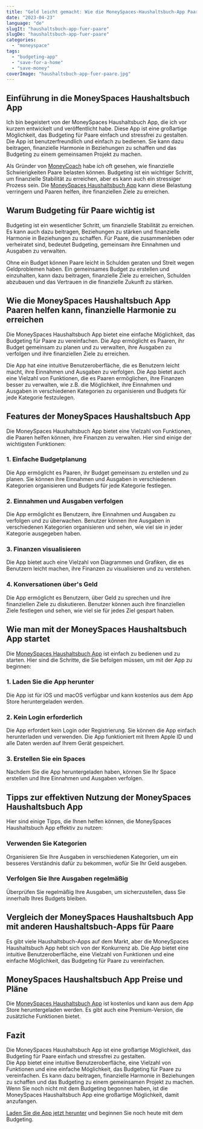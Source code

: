 ```yaml
---
title: "Geld leicht gemacht: Wie die MoneySpaces-Haushaltsbuch-App Paaren helfen kann, finanzielle Harmonie zu erreichen"
date: "2023-04-23"
language: "de"
slugIt: "haushaltsbuch-app-fuer-paare"
slugDe: "haushaltsbuch-app-fuer-paare"
categories: 
  - "moneyspace"
tags: 
  - "budgeting-app"
  - "save-for-a-home"
  - "save-money"
coverImage: "haushaltsbuch-app-fuer-paare.jpg"
---
```


## Einführung in die MoneySpaces Haushaltsbuch App

Ich bin begeistert von der MoneySpaces Haushaltsbuch App, die ich vor kurzem entwickelt und veröffentlicht habe. Diese App ist eine großartige Möglichkeit, das Budgeting für Paare einfach und stressfrei zu gestalten. Die App ist benutzerfreundlich und einfach zu bedienen. Sie kann dazu beitragen, finanzielle Harmonie in Beziehungen zu schaffen und das Budgeting zu einem gemeinsamen Projekt zu machen. 

Als Gründer von [MoneyCoach](/) habe ich oft gesehen, wie finanzielle Schwierigkeiten Paare belasten können. Budgeting ist ein wichtiger Schritt, um finanzielle Stabilität zu erreichen, aber es kann auch ein stressiger Prozess sein. Die [MoneySpaces Haushaltsbuch App](/moneyspaces) kann diese Belastung verringern und Paaren helfen, ihre finanziellen Ziele zu erreichen. 

## Warum Budgeting für Paare wichtig ist

Budgeting ist ein wesentlicher Schritt, um finanzielle Stabilität zu erreichen. Es kann auch dazu beitragen, Beziehungen zu stärken und finanzielle Harmonie in Beziehungen zu schaffen. Für Paare, die zusammenleben oder verheiratet sind, bedeutet Budgeting, gemeinsam ihre Einnahmen und Ausgaben zu verwalten. 

Ohne ein Budget können Paare leicht in Schulden geraten und Streit wegen Geldproblemen haben. Ein gemeinsames Budget zu erstellen und einzuhalten, kann dazu beitragen, finanzielle Ziele zu erreichen, Schulden abzubauen und das Vertrauen in die finanzielle Zukunft zu stärken.

## Wie die MoneySpaces Haushaltsbuch App Paaren helfen kann, finanzielle Harmonie zu erreichen

Die MoneySpaces Haushaltsbuch App bietet eine einfache Möglichkeit, das Budgeting für Paare zu vereinfachen. Die App ermöglicht es Paaren, ihr Budget gemeinsam zu planen und zu verwalten, ihre Ausgaben zu verfolgen und ihre finanziellen Ziele zu erreichen. 

Die App hat eine intuitive Benutzeroberfläche, die es Benutzern leicht macht, ihre Einnahmen und Ausgaben zu verfolgen. Die App bietet auch eine Vielzahl von Funktionen, die es Paaren ermöglichen, ihre Finanzen besser zu verwalten, wie z.B. die Möglichkeit, ihre Einnahmen und Ausgaben in verschiedenen Kategorien zu organisieren und Budgets für jede Kategorie festzulegen.

## Features der MoneySpaces Haushaltsbuch App

Die MoneySpaces Haushaltsbuch App bietet eine Vielzahl von Funktionen, die Paaren helfen können, ihre Finanzen zu verwalten. Hier sind einige der wichtigsten Funktionen:


### 1. Einfache Budgetplanung
Die App ermöglicht es Paaren, ihr Budget gemeinsam zu erstellen und zu planen. Sie können ihre Einnahmen und Ausgaben in verschiedenen Kategorien organisieren und Budgets für jede Kategorie festlegen.

### 2. Einnahmen und Ausgaben verfolgen
Die App ermöglicht es Benutzern, ihre Einnahmen und Ausgaben zu verfolgen und zu überwachen. Benutzer können ihre Ausgaben in verschiedenen Kategorien organisieren und sehen, wie viel sie in jeder Kategorie ausgegeben haben.

### 3. Finanzen visualisieren
Die App bietet auch eine Vielzahl von Diagrammen und Grafiken, die es Benutzern leicht machen, ihre Finanzen zu visualisieren und zu verstehen.

### 4. Konversationen über's Geld
Die App ermöglicht es Benutzern, über Geld zu sprechen und ihre finanziellen Ziele zu diskutieren. Benutzer können auch ihre finanziellen Ziele festlegen und sehen, wie viel sie für jedes Ziel gespart haben.


## Wie man mit der MoneySpaces Haushaltsbuch App startet
Die [MoneySpaces Haushaltsbuch App](/moneyspaces) ist einfach zu bedienen und zu starten. Hier sind die Schritte, die Sie befolgen müssen, um mit der App zu beginnen:


### 1. Laden Sie die App herunter
Die App ist für iOS und macOS verfügbar und kann kostenlos aus dem App Store heruntergeladen werden.

### 2. Kein Login erforderlich
Die App erfordert kein Login oder Registrierung. Sie können die App einfach herunterladen und verwenden. Die App funktioniert mit Ihrem Apple ID und alle Daten werden auf Ihrem Gerät gespeichert.

### 3. Erstellen Sie ein Spaces
Nachdem Sie die App heruntergeladen haben, können Sie Ihr Space erstellen und Ihre Einnahmen und Ausgaben verfolgen.


## Tipps zur effektiven Nutzung der MoneySpaces Haushaltsbuch App

Hier sind einige Tipps, die Ihnen helfen können, die MoneySpaces Haushaltsbuch App effektiv zu nutzen:


### Verwenden Sie Kategorien
Organisieren Sie Ihre Ausgaben in verschiedenen Kategorien, um ein besseres Verständnis dafür zu bekommen, wofür Sie Ihr Geld ausgeben.

### Verfolgen Sie Ihre Ausgaben regelmäßig
Überprüfen Sie regelmäßig Ihre Ausgaben, um sicherzustellen, dass Sie innerhalb Ihres Budgets bleiben.


## Vergleich der MoneySpaces Haushaltsbuch App mit anderen Haushaltsbuch-Apps für Paare

Es gibt viele Haushaltsbuch-Apps auf dem Markt, aber die MoneySpaces Haushaltsbuch App hebt sich von der Konkurrenz ab. Die App bietet eine intuitive Benutzeroberfläche, eine Vielzahl von Funktionen und eine einfache Möglichkeit, das Budgeting für Paare zu vereinfachen.


## MoneySpaces Haushaltsbuch App Preise und Pläne

Die [MoneySpaces Haushaltsbuch App](/moneyspaces) ist kostenlos und kann aus dem App Store heruntergeladen werden. Es gibt auch eine Premium-Version, die zusätzliche Funktionen bietet.

## Fazit

Die MoneySpaces Haushaltsbuch App ist eine großartige Möglichkeit, das Budgeting für Paare einfach und stressfrei zu gestalten.  
Die App bietet eine intuitive Benutzeroberfläche, eine Vielzahl von Funktionen und eine einfache Möglichkeit, das Budgeting für Paare zu vereinfachen. Es kann dazu beitragen, finanzielle Harmonie in Beziehungen zu schaffen und das Budgeting zu einem gemeinsamen Projekt zu machen. 
Wenn Sie noch nicht mit dem Budgeting begonnen haben, ist die MoneySpaces Haushaltsbuch App eine großartige Möglichkeit, damit anzufangen.  

[Laden Sie die App jetzt herunter](https://apps.apple.com/app/apple-store/id1633780211?pt=118449936&ct=MoneyCoach%20Web&mt=8) und beginnen Sie noch heute mit dem Budgeting.